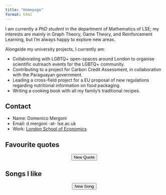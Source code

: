 ```yaml
---
title: "Homepage"
format: html
---
```


I am currently a *PhD student* in the department of Mathematics of LSE; my interests are mainly in Graph Theory, Game Theory, and Reinforcement Learning, but I'm always happy to explore new areas.

Alongside my university projects, I currently am:

- Collaborating with LGBTQ+ open-spaces around London to organise scientific outreach events for the LGBTQ+ community.
- Contributing to a project for Carbon Credit Assessment, in collaboration with the Paraguayan government.
- Leading a cross-field project for a EU proposal of new regulations regarding nutritional information on food packaging.
- Writing a cooking book with all my family's traditional recipes.

::: column-margin
::: callout-note
## Contact

-   Name: Domenico Mergoni
-   Email: d.mergoni -at- lse.ac.uk
-   Work: [London School of Economics](https://www.lse.ac.uk/mathematics)
:::

::: callout-tip
## Favourite quotes

```{=html}
<div id = "quoteDisplay">
</div>
<center><button onclick="newQuote()">New Quote</button></center>
<script src="javascripts/quotes.js"></script>
```
:::

::: callout-caution
## Songs I like

```{=html}
<div id = "musicDisplay">
</div>
<center><button onclick="newMusic()">New Song</button></center>
<script src="javascripts/music.js"></script>
```
:::
:::
